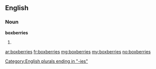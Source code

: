 ==English==

===Noun===
'''boxberries'''

# {{plural of|boxberry}}

[[Category:English plurals ending in "-ies"]]

[[ar:boxberries]]
[[fr:boxberries]]
[[mg:boxberries]]
[[my:boxberries]]
[[no:boxberries]]